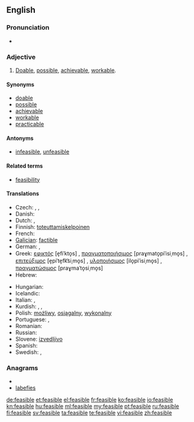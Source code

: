 ==English==

===Pronunciation===
* {{IPA|/ˈfiːzəˌbl/}}

===Adjective===
{{en-adj}}

# [[doable|Doable]], [[possible]], [[achievable]], [[workable]].

====Synonyms====
* [[doable]]
* [[possible]]
* [[achievable]]
* [[workable]]
* [[practicable]]

====Antonyms====
* {{sense|doable}} [[infeasible]], [[unfeasible]]

====Related terms====
* [[feasibility]]

====Translations====
{{trans-top|Doable, possible}}
* Czech: {{t-|cs|uskutečnitelný|m}}, {{t-|cs|proveditelný|m}}, {{t+|cs|možný|m}}
* Danish: {{t-|da|mulig}}
* Dutch: {{t+|nl|mogelijk}}, {{t-|nl|haalbaar}}
* Finnish: [[toteuttamiskelpoinen]]
* French: {{t+|fr|faisable}}
* [[Galician]]: [[factible]]
* German: {{t-|de|durchführbar}}, {{t-|de|machbar}}
* Greek: [[εφικτός]] [e̞fiˈkto̞s] {{m}}, [[πραγματοποιήσιμος]] [praɣmato̞piˈisiˌmo̞s] {{m}}, [[επιτεύξιμος]] [e̞piˈte̞fk͡siˌmo̞s] {{m}}, [[υλοποιήσιμος]] [ilo̞piˈisiˌmo̞s] {{m}}, [[πραγματώσιμος]] [praɣmaˈto̞siˌmo̞s] {{m}}
* Hebrew: {{t|he|בר ביצוע|tr=bar bitzua}}
{{trans-mid}}
* Hungarian: {{t+|hu|megvalósítható}}
* Icelandic: {{t|is|mögulegt}}
* Italian: {{t+|it|fattibile}}, {{t+|it|realizzabile}}
* Kurdish: {{t+|ku|gengaz}}, {{t+|ku|mimkin}}, {{t+|ku|pêkan}}
* Polish: [[możliwy]], [[osiągalny]], [[wykonalny]]
* Portuguese: {{t+|pt|possível}},  {{t+|pt|factível}}
* Romanian: {{t+|ro|fezabil}}
* Russian: {{t+|ru|возможный}}
* Slovene: [[izvedljivo]]
* Spanish: {{t+|es|factible}}
* Swedish: {{t|sv|genomförbar}}, {{t+|sv|möjlig}}
{{trans-bottom}}

===Anagrams===
* {{alphagram|abeefils}}
* [[labefies#English|labefies]]

[[de:feasible]]
[[et:feasible]]
[[el:feasible]]
[[fr:feasible]]
[[ko:feasible]]
[[io:feasible]]
[[kn:feasible]]
[[hu:feasible]]
[[ml:feasible]]
[[my:feasible]]
[[pt:feasible]]
[[ru:feasible]]
[[fi:feasible]]
[[sv:feasible]]
[[ta:feasible]]
[[te:feasible]]
[[vi:feasible]]
[[zh:feasible]]